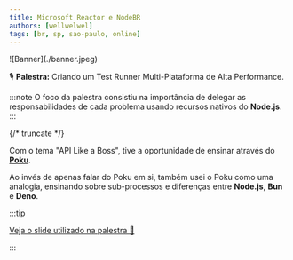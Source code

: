 ```yaml
---
title: Microsoft Reactor e NodeBR
authors: [wellwelwel]
tags: [br, sp, sao-paulo, online]
---
```



<Parallax tiltMaxAngleX={0} perspective={1920}>
  ![Banner](./banner.jpeg)
</Parallax>

🎙️ **Palestra:** Criando um Test Runner Multi-Plataforma de Alta Performance.

:::note
O foco da palestra consistiu na importância de delegar as responsabilidades de cada problema usando recursos nativos do **Node.js**.
:::

{/* truncate */}

Com o tema "API Like a Boss", tive a oportunidade de ensinar através do [**Poku**](https://github.com/wellwelwel/poku).

Ao invés de apenas falar do Poku em si, também usei o Poku como uma analogia, ensinando sobre sub-processos e diferenças entre **Node.js**, **Bun** e **Deno**.

:::tip

[Veja o slide utilizado na palestra 🐷](https://drive.google.com/file/d/16XxIt_pov5aBidGjIwC4V_riYq3PMlrB/view)

:::
